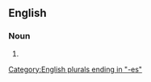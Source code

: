 {{also|mail-boxes}}

==English==

===Noun===
{{head|en|noun plural form}}

# {{plural of|mailbox|lang=en}}

[[Category:English plurals ending in "-es"]]